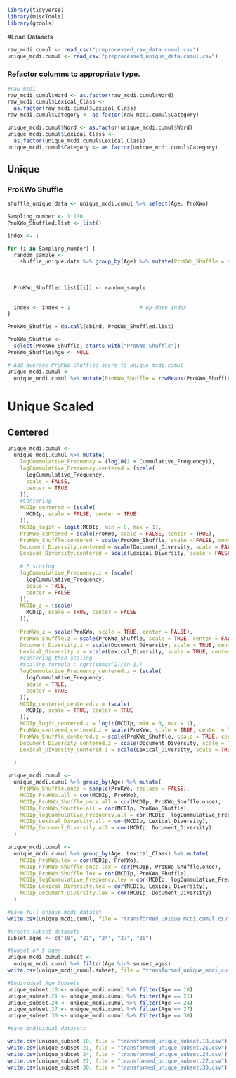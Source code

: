 
```r
library(tidyverse)
library(miscTools)
library(gtools)
```

#Load Datasets

```r
raw_mcdi.cumul <- read_csv("preprocessed_raw_data.cumul.csv")
unique_mcdi.cumul <- read_csv("preprocessed_unique_data.cumul.csv")
```
### Refactor columns to appropriate type.

```r
#raw_mcdi
raw_mcdi.cumul$Word <- as.factor(raw_mcdi.cumul$Word)
raw_mcdi.cumul$Lexical_Class <-
  as.factor(raw_mcdi.cumul$Lexical_Class)
raw_mcdi.cumul$Category <- as.factor(raw_mcdi.cumul$Category)

unique_mcdi.cumul$Word <- as.factor(unique_mcdi.cumul$Word)
unique_mcdi.cumul$Lexical_Class <-
  as.factor(unique_mcdi.cumul$Lexical_Class)
unique_mcdi.cumul$Category <- as.factor(unique_mcdi.cumul$Category)
```

## Unique
### ProKWo Shuffle
```r
shuffle_unique.data <- unique_mcdi.cumul %>% select(Age, ProKWo)

Sampling_number <- 1:100
ProKWo_Shuffled.list <- list()

index <- 1

for (i in Sampling_number) {
  random_sample <-
    shuffle_unique.data %>% group_by(Age) %>% mutate(ProKWo_Shuffle = sample(ProKWo, replace =
                                                                               FALSE))
  
  
  ProKWo_Shuffled.list[[i]] <- random_sample
  
  
  index <- index + 1                      # up-date index
}

ProKWo_Shuffle = do.call(cbind, ProKWo_Shuffled.list)

ProKWo_Shuffle <-
  select(ProKWo_Shuffle, starts_with("ProKWo_Shuffle"))
ProKWo_Shuffle$Age <- NULL

# Add average ProKWo Shuffled score to unique_mcdi.cumul
unique_mcdi.cumul <-
  unique_mcdi.cumul %>% mutate(ProKWo_Shuffle = rowMeans(ProKWo_Shuffle))

```

# Unique Scaled
## Centered 
```r
unique_mcdi.cumul <-
  unique_mcdi.cumul %>% mutate(
    logCummulative_Frequency = (log10(1 + Cummulative_Frequency)),
    logCummulative_Frequency.centered = (scale(
      logCummulative_Frequency,
      scale = FALSE,
      center = TRUE
    )),
    #Centering
    MCDIp_centered = (scale(
      MCDIp, scale = FALSE, center = TRUE
    )),
    MCDIp_logit = logit(MCDIp, min = 0, max = 1),
    ProKWo_centered = scale(ProKWo, scale = FALSE, center = TRUE),
    ProKWo_Shuffle.centered = scale(ProKWo_Shuffle, scale = FALSE, center = TRUE),
    Document_Diversity.centered = scale(Document_Diversity, scale = FALSE, center = TRUE),
    Lexical_Diversity.centered = scale(Lexical_Diversity, scale = FALSE, center = TRUE),
    
    # Z scoring
    logCummulative_Frequency.z = (scale(
      logCummulative_Frequency,
      scale = TRUE,
      center = FALSE
    )),
    MCDIp_z = (scale(
      MCDIp, scale = TRUE, center = FALSE
    )),
    
    ProKWo_z = scale(ProKWo, scale = TRUE, center = FALSE),
    ProKWo_Shuffle.z = scale(ProKWo_Shuffle, scale = TRUE, center = FALSE),
    Document_Diversity.z = scale(Document_Diversity, scale = TRUE, center = FALSE),
    Lexical_Diversity.z = scale(Lexical_Diversity, scale = TRUE, center = FALSE),
    #centering then scaling
    #Scaling formula : sqrt(sum(x^2)/(n-1))
    logCummulative_Frequency_centered.z = (scale(
      logCummulative_Frequency,
      scale = TRUE,
      center = TRUE
    )),
    MCDIp_centered_centered.z = (scale(
      MCDIp, scale = TRUE, center = TRUE
    )),
    MCDIp_logit_centered.z = logit(MCDIp, min = 0, max = 1),
    ProKWo_centered_centered.z = scale(ProKWo, scale = TRUE, center = TRUE),
    ProKWo_Shuffle_centered.z = scale(ProKWo_Shuffle, scale = TRUE, center = TRUE),
    Document_Diversity_centered.z = scale(Document_Diversity, scale = TRUE, center = TRUE),
    Lexical_Diversity_centered.z = scale(Lexical_Diversity, scale = TRUE, center = TRUE),
    
  )
```

```r

unique_mcdi.cumul <-
  unique_mcdi.cumul %>% group_by(Age) %>% mutate(
    ProKWo_Shuffle.once = sample(ProKWo, replace = FALSE),
    MCDIp_ProKWo.all = cor(MCDIp, ProKWo),
    MCDIp_ProKWo_Shuffle_once.all = cor(MCDIp, ProKWo_Shuffle.once),
    MCDIp_ProKWo_Shuffle.all = cor(MCDIp, ProKWo_Shuffle),
    MCDIp_logCummulative_Frequency.all = cor(MCDIp, logCummulative_Frequency),
    MCDIp_Lexical_Diversity.all = cor(MCDIp, Lexical_Diversity),
    MCDIp_Document_Diversity.all = cor(MCDIp, Document_Diversity)
  )
```

```r
unique_mcdi.cumul <-
  unique_mcdi.cumul %>% group_by(Age, Lexical_Class) %>% mutate(
    MCDIp_ProKWo.lex = cor(MCDIp, ProKWo),
    MCDIp_ProKWo_Shuffle_once.lex = cor(MCDIp, ProKWo_Shuffle.once),
    MCDIp_ProKWo_Shuffle.lex = cor(MCDIp, ProKWo_Shuffle),
    MCDIp_logCummulative_Frequency.lex = cor(MCDIp, logCummulative_Frequency),
    MCDIp_Lexical_Diversity.lex = cor(MCDIp, Lexical_Diversity),
    MCDIp_Document_Diversity.lex = cor(MCDIp, Document_Diversity)
  )

```

```r


#save full unique mcdi dataset
write.csv(unique_mcdi.cumul, file = "transformed_unique_mcdi.cumul.csv")

#create subset datasets
subset_ages <- c("18", "21", "24", "27", "30")

#Subset of 5 ages
unique_mcdi_cumul.subset <-
  unique_mcdi.cumul %>% filter(Age %in% subset_ages)
write.csv(unique_mcdi_cumul.subset, file = "transformed_unique_mcdi_cumul.subset.csv")

#Individual Age Subsets
unique_subset.18 <- unique_mcdi.cumul %>% filter(Age == 18)
unique_subset.21 <- unique_mcdi.cumul %>% filter(Age == 21)
unique_subset.24 <- unique_mcdi.cumul %>% filter(Age == 24)
unique_subset.27 <- unique_mcdi.cumul %>% filter(Age == 27)
unique_subset.30 <- unique_mcdi.cumul %>% filter(Age == 30)

#save individual datasets

write.csv(unique_subset.18, file = "transformed_unique_subset.18.csv")
write.csv(unique_subset.21, file = "transformed_unique_subset.21.csv")
write.csv(unique_subset.24, file = "transformed_unique_subset.24.csv")
write.csv(unique_subset.27, file = "transformed_unique_subset.27.csv")
write.csv(unique_subset.30, file = "transformed_unique_subset.30.csv")
```
